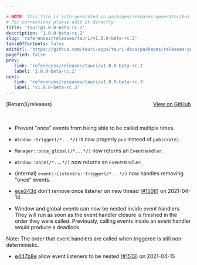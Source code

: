```yaml
---

# NOTE: This file is auto-generated in packages/releases-generator/build.ts
# For corrections please edit it directly
title: 'tauri@1.0.0-beta-rc.2'
description: '1.0.0-beta-rc.2'
slug: 'references/releases/tauri/v1.0.0-beta-rc.2'
tableOfContents: false
editUrl: 'https://github.com/tauri-apps/tauri-docs/packages/releases-generator/build.ts'
pagefind: false
prev:
   link: 'references/releases/tauri/v1.0.0-beta-rc.1'
   label: '1.0.0-beta-rc.1'
next:
   link: 'references/releases/tauri/v1.0.0-beta-rc.3'
   label: 'v1.0.0-beta-rc.3'
---
```


<div style="margin-bottom:3rem; display: flex; justify-content: space-between; align-items: center"><span>[Return](/releases)</span><span><a href="https://github.com/tauri-apps/tauri/releases/tag/tauri-v1.0.0-beta-rc.2">View on GitHub</a></span></div>

- Prevent &quot;once&quot; events from being able to be called multiple times.

- `Window::trigger(/*...*/)` is now properly `pub` instead of `pub(crate)`.

- `Manager::once_global(/*...*/)` now returns an `EventHandler`.

- `Window::once(/*...*/)` now returns an `EventHandler`.

- (internal) `event::Listeners::trigger(/*...*/)` now handles removing &quot;once&quot; events.

- [ece243d](https://www.github.com/tauri-apps/tauri/commit/ece243d17c9c3ef8d2ba8e3b25b872aa6ea0b6ab) don&#39;t remove once listener on new thread ([#1506](https://www.github.com/tauri-apps/tauri/pull/1506)) on 2021-04-14

- Window and global events can now be nested inside event handlers. They will run as soon
  as the event handler closure is finished in the order they were called. Previously, calling
  events inside an event handler would produce a deadlock.

Note: The order that event handlers are called when triggered is still non-deterministic.

- [e447b8e](https://www.github.com/tauri-apps/tauri/commit/e447b8e0e6198c8972bae25625bb409850cb686b) allow event listeners to be nested ([#1513](https://www.github.com/tauri-apps/tauri/pull/1513)) on 2021-04-15

